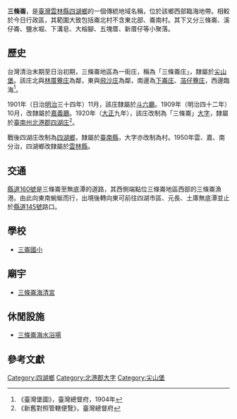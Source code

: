 {{noteTA　
|1 = zh-cn:庄; zh-hk:庄; zh-tw:庄;
}}
{{Infobox Hokkien name
| title      = 三條崙
| hanji      = 三條崙
| poj        = 
| hanlo      = 
| tl         = Sann-tiâu-lūn
| bp         = 
| hokkienipa = 
| lm         = 
| image      = 
| image_size = 
| caption    = 
}}

'''三條崙'''，是[[臺灣|臺灣]][[雲林縣|雲林縣]][[四湖鄉|四湖鄉]]的一個傳統地域名稱，位於該鄉西部臨海地帶。相較於今日行政區，其範圍大致包括崙北村不含東北部、崙南村。其下又分三條崙、溪仔崙、鹽水堀、下溝皂、大榕腳、五塊厝、新厝仔等小聚落。

==歷史==
台灣清治末期至日治初期，三條崙地區為一街庄，稱為「三條崙庄」，隸屬於[[尖山堡|尖山堡]]。該庄北與[[林厝藔庄|林厝藔庄]]為鄰，東與[[飛沙庄|飛沙庄]]為鄰，南邊為[[下崙庄|下崙庄]]、[[萡仔藔庄|萡仔藔庄]]，西邊臨海<ref>《臺灣堡圖》，臺灣總督府，1904年</ref>。

1901年（日治[[明治|明治]]三十四年）11月，該庄隸屬於[[斗六廳|斗六廳]]。1909年（明治四十二年）10月，改隸屬於[[嘉義廳|嘉義廳]]。1920年（[[大正|大正]]九年），該庄改制為「三條崙」[[大字|大字]]，隸屬於[[臺南州|臺南州]][[北港郡|北港郡]][[四湖庄|四湖庄]]<ref>《新舊對照管轄便覽》，臺灣總督府</ref>。

戰後四湖庄改制為[[四湖鄉|四湖鄉]]，隸屬於[[臺南縣|臺南縣]]，大字亦改制為村。1950年雲、嘉、南分治，四湖鄉改隸屬於[[雲林縣|雲林縣]]。

==交通==
[[縣道160號|縣道160號]]是三條崙至無底潭的道路，其西側端點位三條崙地區西部的三條崙漁港。由此向東南蜿蜒而行，出境後轉向東可前往四湖市區、元長、土庫無底潭並止於[[縣道145號|縣道145號]]路口。

==學校==
*[[三崙國小|三崙國小]]

==廟宇==
* [[三條崙海清宮|三條崙海清宮]]

==休閒設施==
*[[三條崙海水浴場|三條崙海水浴場]]

==參考文獻==
{{reflist}}

{{北港郡}}

[[Category:四湖鄉|Category:四湖鄉]]
[[Category:北港郡大字|Category:北港郡大字]]
[[Category:尖山堡|Category:尖山堡]]